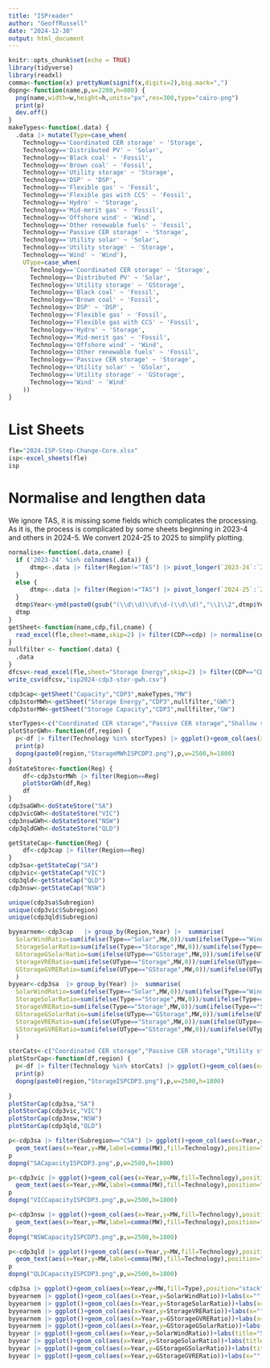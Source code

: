 ```yaml
---
title: "ISPreader"
author: "GeoffRussell"
date: "2024-12-30"
output: html_document
---
```


```r
knitr::opts_chunk$set(echo = TRUE)
library(tidyverse)
library(readxl)
comma<-function(x) prettyNum(signif(x,digits=2),big.mark=",")
dopng<-function(name,p,w=2200,h=800) {
  png(name,width=w,height=h,units="px",res=300,type="cairo-png")
  print(p)
  dev.off()
}
makeTypes<-function(.data) {
  .data |> mutate(Type=case_when(
    Technology=='Coordinated CER storage' ~ 'Storage',
    Technology=='Distributed PV' ~ 'Solar',
    Technology=='Black coal' ~ 'Fossil',
    Technology=='Brown coal' ~ 'Fossil',
    Technology=='Utility storage' ~ 'Storage',
    Technology=='DSP' ~ 'DSP',
    Technology=='Flexible gas' ~ 'Fossil',
    Technology=='Flexible gas with CCS' ~ 'Fossil',
    Technology=='Hydro' ~ 'Storage',
    Technology=='Mid-merit gas' ~ 'Fossil',
    Technology=='Offshore wind' ~ 'Wind',
    Technology=='Other renewable fuels' ~ 'Fossil',
    Technology=='Passive CER storage' ~ 'Storage',
    Technology=='Utility solar' ~ 'Solar',
    Technology=='Utility storage' ~ 'Storage',
    Technology=='Wind' ~ 'Wind'),
    UType=case_when(
      Technology=='Coordinated CER storage' ~ 'Storage',
      Technology=='Distributed PV' ~ 'Solar',
      Technology=='Utility storage' ~ 'GStorage',
      Technology=='Black coal' ~ 'Fossil',
      Technology=='Brown coal' ~ 'Fossil',
      Technology=='DSP' ~ 'DSP',
      Technology=='Flexible gas' ~ 'Fossil',
      Technology=='Flexible gas with CCS' ~ 'Fossil',
      Technology=='Hydro' ~ 'Storage',
      Technology=='Mid-merit gas' ~ 'Fossil',
      Technology=='Offshore wind' ~ 'Wind',
      Technology=='Other renewable fuels' ~ 'Fossil',
      Technology=='Passive CER storage' ~ 'Storage',
      Technology=='Utility solar' ~ 'GSolar',
      Technology=='Utility storage' ~ 'GStorage',
      Technology=='Wind' ~ 'Wind'
    ))
}
```

# List Sheets 

```r
fle="2024-ISP-Step-Change-Core.xlsx"
isp<-excel_sheets(fle)
isp
```
# Normalise and lengthen data

We ignore TAS, it is missing some fields which complicates the processing. As it is, the
process is complicated by some sheets beginning in 2023-4 and others in 2024-5. We convert 2024-25 to 2025 to simplify plotting.

```r
normalise<-function(.data,cname) {
  if ('2023-24' %in% colnames(.data)) {
      dtmp<-.data |> filter(Region!="TAS") |> pivot_longer(`2023-24`:`2051-52`,names_to='Year',values_to=cname) 
  }
  else {
      dtmp<-.data |> filter(Region!="TAS") |> pivot_longer(`2024-25`:`2051-52`,names_to='Year',values_to=cname) 
  }
  dtmp$Year<-ymd(paste0(gsub("(\\d\\d)\\d\\d-(\\d\\d)","\\1\\2",dtmp$Year),"-07-01"))
  dtmp
}
getSheet<-function(name,cdp,fil,cname) {
  read_excel(fle,sheet=name,skip=2) |> filter(CDP==cdp) |> normalise(cname) |> fil() 
}
nullfilter <- function(.data) {
  .data 
}
dfcsv<-read_excel(fle,sheet="Storage Energy",skip=2) |> filter(CDP=="CDP3") 
write_csv(dfcsv,"isp2024-cdp3-stor-gwh.csv")
```

```r
cdp3cap<-getSheet("Capacity","CDP3",makeTypes,"MW")
cdp3storMWh<-getSheet("Storage Energy","CDP3",nullfilter,"GWh")
cdp3storMW<-getSheet("Storage Capacity","CDP3",nullfilter,"GW")
```

```r
storTypes<-c("Coordinated CER storage","Passive CER storage","Shallow storage","Deep storage","Medium storage","Shallow storage")
plotStorGWh<-function(df,region) {
  p<-df |> filter(Technology %in% storTypes) |> ggplot()+geom_col(aes(x=Year,y=GWh,fill=Technology),position="stack") +labs(x="",title=paste0(region," Storage by year (ISP2024/CDP3)")) 
  print(p)
  dopng(paste0(region,"StorageMWhISPCDP3.png"),p,w=2500,h=1800)
}
doStateStore<-function(Reg) {
    df<-cdp3storMWh |> filter(Region==Reg) 
    plotStorGWh(df,Reg)
    df
}
cdp3saGWh<-doStateStore("SA")
cdp3vicGWh<-doStateStore("VIC")
cdp3nswGWh<-doStateStore("NSW")
cdp3qldGWh<-doStateStore("QLD")
```



```r
getStateCap<-function(Reg) {
    df<-cdp3cap |> filter(Region==Reg) 
}
cdp3sa<-getStateCap("SA")
cdp3vic<-getStateCap("VIC")
cdp3qld<-getStateCap("QLD")
cdp3nsw<-getStateCap("NSW")

unique(cdp3sa$Subregion)
unique(cdp3vic$Subregion)
unique(cdp3qld$Subregion)
```

```r
byyearnem<-cdp3cap   |> group_by(Region,Year) |>  summarise(
  SolarWindRatio=sum(ifelse(Type=="Solar",MW,0))/sum(ifelse(Type=="Wind",MW,0)),
  StorageSolarRatio=sum(ifelse(Type=="Storage",MW,0))/sum(ifelse(Type=="Solar",MW,0)),
  GStorageGSolarRatio=sum(ifelse(UType=="GStorage",MW,0))/sum(ifelse(UType=="GSolar",MW,0)),
  StorageVRERatio=sum(ifelse(UType=="Storage",MW,0))/sum(ifelse(UType=="Solar",MW,ifelse(UType=="Wind",MW,0))),
  GStorageGVRERatio=sum(ifelse(UType=="GStorage",MW,0))/sum(ifelse(UType=="GSolar",MW,ifelse(UType=="Wind",MW,0)))
  )
byyear<-cdp3sa  |> group_by(Year) |>  summarise(
  SolarWindRatio=sum(ifelse(Type=="Solar",MW,0))/sum(ifelse(Type=="Wind",MW,0)),
  StorageSolarRatio=sum(ifelse(Type=="Storage",MW,0))/sum(ifelse(Type=="Solar",MW,0)),
  StorageVRERatio=sum(ifelse(Type=="Storage",MW,0))/sum(ifelse(Type=="Solar",MW,ifelse(Type=="Wind",MW,0))),
  GStorageGSolarRatio=sum(ifelse(UType=="GStorage",MW,0))/sum(ifelse(UType=="GSolar",MW,0)),
  StorageVRERatio=sum(ifelse(UType=="Storage",MW,0))/sum(ifelse(UType=="Solar",MW,ifelse(UType=="Wind",MW,0))),
  GStorageGVRERatio=sum(ifelse(UType=="GStorage",MW,0))/sum(ifelse(UType=="GSolar",MW,ifelse(UType=="Wind",MW,0)))
  )
```

```r
storCats<-c("Coordinated CER storage","Passive CER storage","Utility storage")
plotStorCap<-function(df,region) {
  p<-df |> filter(Technology %in% storCats) |> ggplot()+geom_col(aes(x=Year,y=MW,fill=Technology),position="stack") +labs(x="",title=paste0(region," Storage capacity by year (ISP2024/CDP3)")) 
  print(p)
  dopng(paste0(region,"StorageISPCDP3.png"),p,w=2500,h=1800)
  
}
plotStorCap(cdp3sa,"SA")
plotStorCap(cdp3vic,"VIC")
plotStorCap(cdp3nsw,"NSW")
plotStorCap(cdp3qld,"QLD")
```
```r

p<-cdp3sa |> filter(Subregion=="CSA") |> ggplot()+geom_col(aes(x=Year,y=MW,fill=Technology),position="stack") +labs(x="",title="SA Capacity by year (ISP2024/CDP3)") +
  geom_text(aes(x=Year,y=MW,label=comma(MW),fill=Technology),position="stack",size=2,hjust=0.5,vjust=1) 
p
dopng("SACapacityISPCDP3.png",p,w=2500,h=1800)

p<-cdp3vic |> ggplot()+geom_col(aes(x=Year,y=MW,fill=Technology),position="stack") +labs(x="",title="VIC Capacity by year (ISP2024/CDP3)") +
  geom_text(aes(x=Year,y=MW,label=comma(MW),fill=Technology),position="stack",size=2,hjust=0.5,vjust=1) + facet_grid(.~Subregion)
p
dopng("VICCapacityISPCDP3.png",p,w=2500,h=1800)

p<-cdp3nsw |> ggplot()+geom_col(aes(x=Year,y=MW,fill=Technology),position="stack") + labs(x="",title="NSW Capacity by year (ISP2024/CDP3)") +
  geom_text(aes(x=Year,y=MW,label=comma(MW),fill=Technology),position="stack",size=2,hjust=0.5,vjust=1) + facet_grid(.~Subregion)
p
dopng("NSWCapacityISPCDP3.png",p,w=2500,h=1800)

p<-cdp3qld |> ggplot()+geom_col(aes(x=Year,y=MW,fill=Technology),position="stack") + labs(x="",title="QLD Capacity by year (ISP2024/CDP3)") +
  geom_text(aes(x=Year,y=MW,label=comma(MW),fill=Technology),position="stack",size=2,hjust=0.5,vjust=1) + facet_grid(.~Subregion)
p
dopng("QLDCapacityISPCDP3.png",p,w=2500,h=1800)
```

```r
cdp3sa |> ggplot()+geom_col(aes(x=Year,y=MW,fill=Type),position="stack")
byyearnem |> ggplot()+geom_col(aes(x=Year,y=SolarWindRatio))+labs(x="",title="Solar to Wind Ratio (NEM) ")
byyearnem |> ggplot()+geom_col(aes(x=Year,y=StorageSolarRatio))+labs(x="",title="Storage MW to Solar MW (NEM)")
byyearnem |> ggplot()+geom_col(aes(x=Year,y=StorageVRERatio))+labs(x="",title="Storage MW to Solar+Wind MW (NEM)")
byyearnem |> ggplot()+geom_col(aes(x=Year,y=GStorageGVRERatio))+labs(x="",title="Grid Storage MW to Grid Solar+Wind MW (NEM)")
byyearnem |> ggplot()+geom_col(aes(x=Year,y=GStorageGSolarRatio))+labs(x="",title="Grid Storage MW to Grid Solar MW (NEM)")
byyear |> ggplot()+geom_col(aes(x=Year,y=SolarWindRatio))+labs(title="Solar to Wind Ratio South Australia (SA)")
byyear |> ggplot()+geom_col(aes(x=Year,y=StorageSolarRatio))+labs(title="Storage to Solar ratio (SA)")
byyear |> ggplot()+geom_col(aes(x=Year,y=GStorageGSolarRatio))+labs(title="Grid Storage to Grid Solar ratio (SA)")
byyear |> ggplot()+geom_col(aes(x=Year,y=GStorageGVRERatio))+labs(x="",title="Grid Storage MW to Grid Solar+Wind MW (SA)")
```
